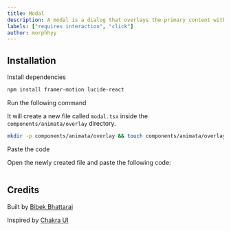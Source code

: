 ```yaml
---
title: Modal
description: A modal is a dialog that overlays the primary content with a window, drawing the user's attention exclusively to specific information.
labels: ["requires interaction", "click"]
author: morphhyy
---
```


<PreviewContainer>
  <Modal />
</PreviewContainer>

## Installation

<Steps>
<Step>Install dependencies</Step>

```bash
npm install framer-motion lucide-react
```

<Step>Run the following command</Step>

It will create a new file called `modal.tsx` inside the `components/animata/overlay` directory.

```bash
mkdir -p components/animata/overlay && touch components/animata/overlay/modal.tsx
```

<Step>Paste the code</Step>

Open the newly created file and paste the following code:

```jsx file=<rootDir>/animata/overlay/modal.tsx

```

</Steps>

## Credits

Built by [Bibek Bhattarai](https://github.com/morphhyy)

Inspired by [Chakra UI](https://v2.chakra-ui.com/docs/components/modal/usage)
